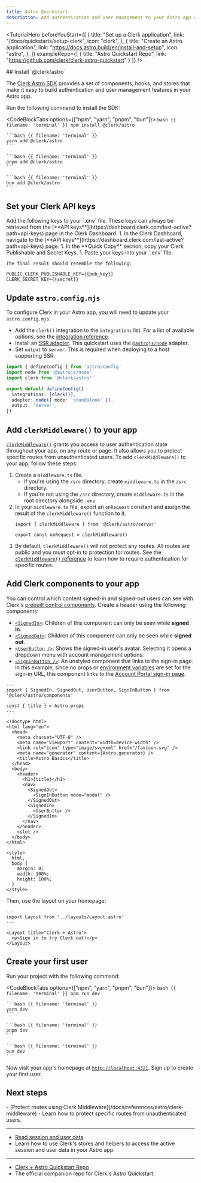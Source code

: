 ```yaml
---
title: Astro Quickstart
description: Add authentication and user management to your Astro app with Clerk.
---
```


<TutorialHero
  beforeYouStart={[
    {
      title: "Set up a Clerk application",
      link: "/docs/quickstarts/setup-clerk",
      icon: "clerk",
    },
    {
      title: "Create an Astro application",
      link: "https://docs.astro.build/en/install-and-setup",
      icon: "astro",
    },
  ]}
  exampleRepo={[
    {
      title: "Astro Quickstart Repo",
      link: "https://github.com/clerk/clerk-astro-quickstart"
    }
  ]}
/>

<Steps>
  ## Install `@clerk/astro`

  The [Clerk Astro SDK](/docs/references/astro/overview) provides a set of components, hooks, and stores that make it easy to build authentication and user management features in your Astro app.

  Run the following command to install the SDK:

  <CodeBlockTabs options={["npm", "yarn", "pnpm", "bun"]}>
    ```bash {{ filename: 'terminal' }}
    npm install @clerk/astro
    ```

    ```bash {{ filename: 'terminal' }}
    yarn add @clerk/astro
    ```

    ```bash {{ filename: 'terminal' }}
    pnpm add @clerk/astro
    ```

    ```bash {{ filename: 'terminal' }}
    bun add @clerk/astro
    ```
  </CodeBlockTabs>

  ## Set your Clerk API keys

  <SignedIn>
    Add the following keys to your `.env` file. These keys can always be retrieved from the [**API keys**](https://dashboard.clerk.com/last-active?path=api-keys) page in the Clerk Dashboard.
  </SignedIn>

  <SignedOut>
    1. In the Clerk Dashboard, navigate to the [**API keys**](https://dashboard.clerk.com/last-active?path=api-keys) page.
    1. In the **Quick Copy** section, copy your Clerk Publishable and Secret Keys.
    1. Paste your keys into your `.env` file.

    The final result should resemble the following:
  </SignedOut>

  ```env {{ filename: '.env' }}
  PUBLIC_CLERK_PUBLISHABLE_KEY={{pub_key}}
  CLERK_SECRET_KEY={{secret}}
  ```

  ## Update `astro.config.mjs`

  To configure Clerk in your Astro app, you will need to update your `astro.config.mjs`.

  - Add the `clerk()` integration to the `integrations` list. For a list of available options, see the [integration reference](/docs/references/astro/integration).
  - Install an [SSR adapter](https://docs.astro.build/en/guides/server-side-rendering/#official-adapters). This quickstart uses the [`@astrojs/node`](https://docs.astro.build/en/guides/integrations-guide/node/) adapter.
  - Set `output` to `server`. This is required when deploying to a host supporting SSR.

  ```ts {{ filename: 'astro.config.mjs', mark: [2, 3, [6, 8]] }}
  import { defineConfig } from 'astro/config'
  import node from '@astrojs/node'
  import clerk from '@clerk/astro'

  export default defineConfig({
    integrations: [clerk()],
    adapter: node({ mode: 'standalone' }),
    output: 'server',
  })
  ```

  ## Add `clerkMiddleware()` to your app

  [`clerkMiddleware()`](/docs/references/astro/clerk-middleware) grants you access to user authentication state throughout your app, on any route or page. It also allows you to protect specific routes from unauthenticated users. To add `clerkMiddleware()` to your app, follow these steps:

  1. Create a `middleware.ts` file.
     - If you're using the `/src` directory, create `middleware.ts` in the `/src` directory.
     - If you're not using the `/src` directory, create `middleware.ts` in the root directory alongside `.env`.
  1. In your `middleware.ts` file, export an `onRequest` constant and assign the result of the `clerkMiddleware()` function to it.
     ```tsx {{ filename: 'src/middleware.ts' }}
     import { clerkMiddleware } from '@clerk/astro/server'

     export const onRequest = clerkMiddleware()
     ```
  1. By default, `clerkMiddleware()` will not protect any routes. All routes are public and you must opt-in to protection for routes. See the [`clerkMiddleware()` reference](/docs/references/astro/clerk-middleware) to learn how to require authentication for specific routes.

  ## Add Clerk components to your app

  You can control which content signed-in and signed-out users can see with Clerk's [prebuilt control components](/docs/reference/components/overview#control-components). Create a header using the following components:

  - [`<SignedIn>`](/docs/components/control/signed-in): Children of this component can only be seen while **signed in**.
  - [`<SignedOut>`](/docs/components/control/signed-out): Children of this component can only be seen while **signed out**.
  - [`<UserButton />`](/docs/components/user/user-button): Shows the signed-in user's avatar. Selecting it opens a dropdown menu with account management options.
  - [`<SignInButton />`](/docs/components/unstyled/sign-in-button): An unstyled component that links to the sign-in page. In this example, since no props or [environment variables](/docs/deployments/clerk-environment-variables) are set for the sign-in URL, this component links to the [Account Portal sign-in page](/docs/account-portal/overview#sign-in).

  ```astro {{ filename: 'src/layouts/Layout.astro' }}
  ---
  import { SignedIn, SignedOut, UserButton, SignInButton } from '@clerk/astro/components'

  const { title } = Astro.props
  ---

  <!doctype html>
  <html lang="en">
    <head>
      <meta charset="UTF-8" />
      <meta name="viewport" content="width=device-width" />
      <link rel="icon" type="image/svg+xml" href="/favicon.svg" />
      <meta name="generator" content={Astro.generator} />
      <title>Astro Basics</title>
    </head>
    <body>
      <header>
        <h1>{title}</h1>
        <nav>
          <SignedOut>
            <SignInButton mode="modal" />
          </SignedOut>
          <SignedIn>
            <UserButton />
          </SignedIn>
        </nav>
      </header>
      <slot />
    </body>
  </html>

  <style>
    html,
    body {
      margin: 0;
      width: 100%;
      height: 100%;
    }
  </style>
  ```

  Then, use the layout on your homepage:

  ```astro {{ filename: 'src/pages/index.astro' }}
  ---
  import Layout from '../layouts/Layout.astro'
  ---

  <Layout title="Clerk + Astro">
    <p>Sign in to try Clerk out!</p>
  </Layout>
  ```

  ## Create your first user

  Run your project with the following command:

  <CodeBlockTabs options={["npm", "yarn", "pnpm", "bun"]}>
    ```bash {{ filename: 'terminal' }}
    npm run dev
    ```

    ```bash {{ filename: 'terminal' }}
    yarn dev
    ```

    ```bash {{ filename: 'terminal' }}
    pnpm dev
    ```

    ```bash {{ filename: 'terminal' }}
    bun dev
    ```
  </CodeBlockTabs>

  Now visit your app's homepage at [`http://localhost:4321`](http://localhost:4321). Sign up to create your first user.
</Steps>

## Next steps

<Cards>
  - [Protect routes using Clerk Middleware](/docs/references/astro/clerk-middleware)
  - Learn how to protect specific routes from unauthenticated users.

  ---

  - [Read session and user data](/docs/references/astro/read-session-data)
  - Learn how to use Clerk's stores and helpers to access the active session and user data in your Astro app.

  ---

  - [Clerk + Astro Quickstart Repo](https://github.com/clerk/clerk-astro-quickstart)
  - The official companion repo for Clerk's Astro Quickstart.
</Cards>
